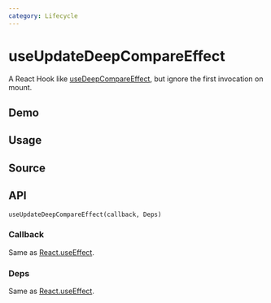 ```yaml
---
category: Lifecycle
---
```


# useUpdateDeepCompareEffect


<HooksType category={frontmatter.category} lowLevel />

A React Hook like [useDeepCompareEffect](/reference/use-deep-compare-effect), but ignore the first invocation on mount.

## Demo


<App />

## Usage



## Source


<Source />

## API

```tsx
useUpdateDeepCompareEffect(callback, Deps)
```

### Callback

Same as [React.useEffect](https://react.dev/reference/react/useEffect).

### Deps

Same as [React.useEffect](https://react.dev/reference/react/useEffect).
